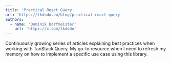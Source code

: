 ```yaml
---
title: 'Practical React Query'
url: 'https://tkdodo.eu/blog/practical-react-query'
authors:
  - name: 'Dominik Dorfmeister'
    url: 'https://x.com/tkdodo'
---
```


Continuously growing series of articles explaining best practices when working with TanStack Query. My go-to resource when I need to refresh my memory on how to implement a specific use case using this library.
